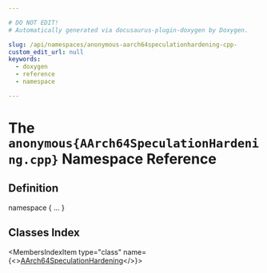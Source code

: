 ```yaml
---

# DO NOT EDIT!
# Automatically generated via docusaurus-plugin-doxygen by Doxygen.

slug: /api/namespaces/anonymous-aarch64speculationhardening-cpp-
custom_edit_url: null
keywords:
  - doxygen
  - reference
  - namespace

---
```





# The `anonymous{AArch64SpeculationHardening.cpp}` Namespace Reference

<DoxygenPage pluginConfig={pluginConfig}>



## Definition

<CodeBlock>namespace &#123; ... &#125;</CodeBlock>

## Classes Index

<MembersIndex>

<MembersIndexItem
  type="class"
  name={<><a href="/docs/api/classes/anonymous-namespace-aarch64speculationhardening-cpp-/aarch64speculationhardening">AArch64SpeculationHardening</a></>}>
</MembersIndexItem>

</MembersIndex>


</DoxygenPage>
